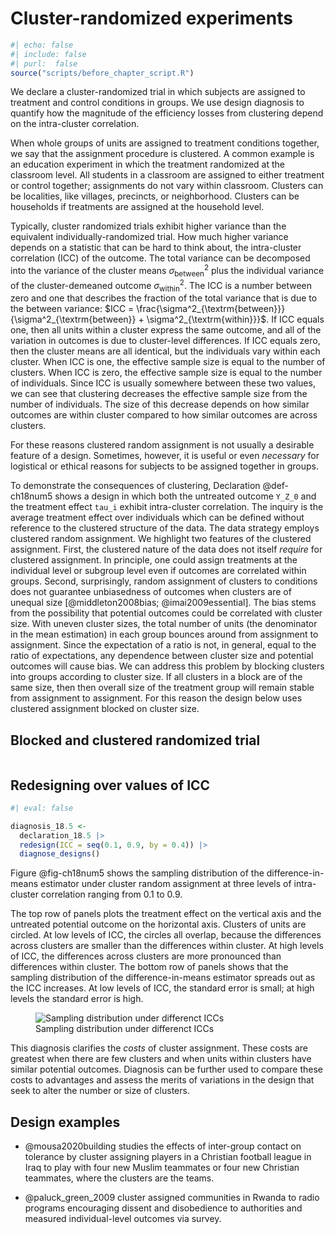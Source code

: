 # Cluster-randomized experiments {.unnumbered}

```r
#| echo: false
#| include: false
#| purl:  false
source("scripts/before_chapter_script.R")
```

:::: {.ddbox}
We declare a cluster-randomized trial in which subjects are assigned to treatment and control conditions in groups. We use design diagnosis to quantify how the magnitude of the efficiency losses from clustering depend on the intra-cluster correlation.
::::

When whole groups of units are assigned to treatment conditions together, we say that the assignment procedure is clustered. A common example is an education experiment in which the treatment randomized at the classroom level. All students in a classroom are assigned to either treatment or control together; assignments do not vary within classroom. Clusters can be localities, like villages, precincts, or neighborhood. Clusters can be households if treatments are assigned at the household level. 

Typically, cluster randomized trials exhibit higher variance than the equivalent individually-randomized trial. How much higher variance depends on a statistic that can be hard to think about, the intra-cluster correlation (ICC) of the outcome. The total variance can be decomposed into the variance of the cluster means $\sigma^2_{\textrm{between}}$ plus the individual variance of the cluster-demeaned outcome $\sigma^2_{\textrm{within}}$. The ICC is a number between zero and one that describes the fraction of the total variance that is due to the between variance: $ICC = \frac{\sigma^2_{\textrm{between}}}{\sigma^2_{\textrm{between}} + \sigma^2_{\textrm{within}}}$. If ICC equals one, then all units within a cluster express the same outcome, and all of the variation in outcomes is due to cluster-level differences. If ICC equals zero, then the cluster means are all identical, but the individuals vary within each cluster. When ICC is one, the effective sample size is equal to the number of clusters. When ICC is zero, the effective sample size is equal to the number of individuals. Since ICC is usually somewhere between these two values, we can see that clustering decreases the effective sample size from the number of individuals. The size of this decrease depends on how similar outcomes are within cluster compared to how similar outcomes are across clusters.

For these reasons clustered random assignment is not usually a desirable feature of a design. Sometimes, however, it is useful or even  *necessary* for logistical or ethical reasons for subjects to be assigned together in groups. 

To demonstrate the consequences of clustering, Declaration @def-ch18num5 shows a design in which both the untreated outcome `Y_Z_0` and the treatment effect `tau_i` exhibit intra-cluster correlation. The inquiry is the average treatment effect over individuals which can be defined without reference to the clustered structure of the data. The data strategy employs clustered random assignment. We highlight two features of the clustered assignment. First, the clustered nature of the data does not itself *require* for clustered assignment. In principle, one could assign treatments at the individual level or subgroup level even if outcomes are correlated within groups. Second, surprisingly, random assignment of clusters to conditions does not guarantee unbiasedness of outcomes when clusters are of unequal size [@middleton2008bias;  @imai2009essential]. The bias stems from the possibility that potential outcomes could be correlated with cluster size. With uneven cluster sizes, the total number of units (the denominator in the mean estimation) in each group bounces around from assignment to assignment. Since the expectation of a ratio is not, in general, equal to the ratio of expectations, any dependence between cluster size and potential outcomes will cause bias. We can address this problem by blocking clusters into groups according to cluster size. If all clusters in a block are of the same size, then then overall size of the treatment group will remain stable from assignment to assignment. For this reason the design below uses clustered assignment blocked on cluster size.

::: {#def-ch18num5} 

## Blocked and clustered randomized trial

```r
```

:::


::: {#lem-ch18num5} 

## Redesigning over values of ICC

```r
#| eval: false

diagnosis_18.5 <-
  declaration_18.5 |>
  redesign(ICC = seq(0.1, 0.9, by = 0.4)) |> 
  diagnose_designs()
```

Figure @fig-ch18num5 shows the sampling distribution of the difference-in-means estimator under cluster random assignment at three levels of intra-cluster correlation ranging from 0.1 to 0.9.

The top row of panels plots the treatment effect on the vertical axis and the untreated potential outcome on the horizontal axis. Clusters of units are circled. At low levels of ICC, the circles all overlap, because the differences across clusters are smaller than the differences within cluster. At high levels of ICC, the differences across clusters are more pronounced than differences within cluster. The bottom row of panels shows that the sampling distribution of the difference-in-means estimator spreads out as the ICC increases. At low levels of ICC, the standard error is small; at high levels the standard error is high.

![Sampling distribution under differenct ICCs](/figures/figure-18-5){#fig-ch18num5}

This diagnosis clarifies the *costs* of cluster assignment. These costs are greatest when there are few clusters and when units within clusters have similar potential outcomes. Diagnosis can be further used to compare these costs to advantages and assess the merits of variations in the design that seek to alter the number or size of clusters.

:::

## Design examples

- @mousa2020building studies the effects of inter-group contact on tolerance by cluster assigning players in a Christian football league in Iraq to play with four new Muslim teammates or four new Christian teammates, where the clusters are the teams. 

- @paluck_green_2009 cluster assigned communities in Rwanda to radio programs encouraging dissent and disobedience to authorities and measured individual-level outcomes via survey.

